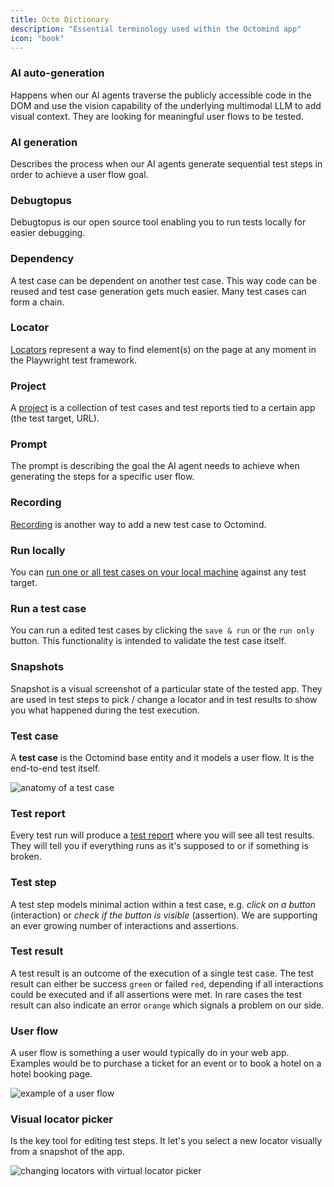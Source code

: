 ```yaml
---
title: Octo Dictionary
description: "Essential terminology used within the Octomind app"
icon: "book"
---
```


### AI auto-generation

Happens when our AI agents traverse the publicly accessible code in the DOM and use the vision capability of the underlying multimodal LLM to add visual context.
They are looking for meaningful user flows to be tested.

### AI generation

Describes the process when our AI agents generate sequential test steps in order to achieve a user flow goal.

### Debugtopus

Debugtopus is our open source tool enabling you to run tests locally for easier debugging.

### Dependency

A test case can be dependent on another test case. This way code can be reused and test case generation gets much easier. Many test cases can form a chain.

### Locator

[Locators](https://playwright.dev/docs/api/class-locator) represent a way to find element(s) on the page at any moment in the Playwright test framework.

### Project

A [project](/account/projects) is a collection of test cases and test reports tied to a certain app (the test target, URL).

### Prompt

The prompt is describing the goal the AI agent needs to achieve when generating the steps for a specific user flow.

### Recording

[Recording](/build-tests/recorder) is another way to add a new test case to Octomind.

### Run locally

You can [run one or all test cases on your local machine](/run-tests/execution-local) against any test target.

### Run a test case

You can run a edited test cases by clicking the `save & run` or the `run only` button. This functionality is intended to validate the test case itself.

### Snapshots

Snapshot is a visual screenshot of a particular state of the tested app. They are used in test steps to pick / change a locator and in test results to show you what happened during the test execution.

### Test case

A **test case** is the Octomind base entity and it models a user flow. It is the end-to-end test itself.

<Frame caption="Anatomy of a test case, 03/2024">
  <img src="/images/TestCase.png" alt="anatomy of a test case" />
</Frame>

### Test report

Every test run will produce a [test report](/manage-tests/test-reports) where you will see all test results. They will tell you if everything runs as it's supposed to or if something is broken.

### Test step

A test step models minimal action within a test case, e.g. _click on a button_ (interaction) or _check if the
button is visible_ (assertion). We are supporting an ever growing number of interactions and assertions.

### Test result

A test result is an outcome of the execution of a single test case.
The test result can either be success `green` or failed `red`, depending if all interactions could be executed and if all assertions were met.
In rare cases the test result can also indicate an error `orange` which signals a problem on our side.

### User flow

A user flow is something a user would typically do in your web app. Examples would be to purchase a ticket for an event or
to book a hotel on a hotel booking page.

<Frame caption="example of a user flow, 03/2024">
  <img src="/images/user-flow.png" alt="example of a user flow" />
</Frame>

### Visual locator picker

Is the key tool for editing test steps. It let's you select a new locator visually from a snapshot of the app.

<Frame caption="Changing locators with the virtual locator picker, 7/2024">
  <img
    src="/images/get-started/change-locator.gif"
    alt="changing locators with virtual locator picker"
  />
</Frame>
